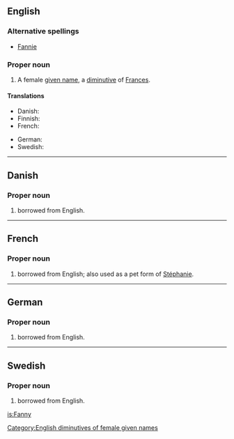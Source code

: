 {{also|fanny}}
==English==

===Alternative spellings===
* [[Fannie]]

===Proper noun===
{{en-proper noun}}

# A female [[given name]], a [[diminutive]] of [[Frances]].

====Translations====
{{trans-top|female given name}}
* Danish: {{t-|da|Fanny}}
* Finnish: {{t+|fi|Fanni}}
* French: {{t-|fr|Fanny}}
{{trans-mid}}
* German: {{t-|de|Fanny}}
* Swedish: {{t-|sv|Fanny}}
{{trans-bottom}}

[[Category:English diminutives of female given names]]

----

==Danish==

===Proper noun===
{{infl|da|proper noun}}

# {{given name|female|lang=da}} borrowed from English.

----

==French==

===Proper noun===
{{infl|fr|proper noun}}

# {{given name|female|lang=fr}} borrowed from English; also used as a pet form of [[Stéphanie]].

----

==German==

===Proper noun===
{{infl|de|proper noun}}

# {{given name|female|lang=de}} borrowed from English.

----

==Swedish==

===Proper noun===
{{infl|sv|proper noun}}

# {{given name|female|lang=sv}} borrowed from English.

[[is:Fanny]]